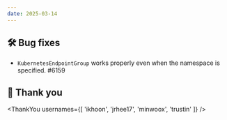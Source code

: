 ```yaml
---
date: 2025-03-14
---
```


## 🛠️ Bug fixes

- `KubernetesEndpointGroup` works properly even when the namespace is specified. #6159

## 🙇 Thank you

<ThankYou usernames={[
  'ikhoon',
  'jrhee17',
  'minwoox',
  'trustin'
]} />